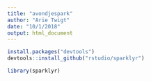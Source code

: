 ```yaml
---
title: "avondjespark"
author: "Arie Twigt"
date: "10/1/2018"
output: html_document
---
```

```r
install.packages("devtools")
devtools::install_github("rstudio/sparklyr")
```


```r
library(sparklyr)
```



